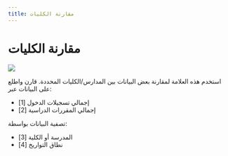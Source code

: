 --- 
title: مقارنة الكليات
--- 

# مقارنة الكليات

![](/ar/img/ulearning/admin/School_comparison.jpg)

استخدم هذه العلامة لمقارنة بعض البيانات بين المدارس/الكليات المحددة. قارن واطلع على البيانات عبر:

 - إجمالي تسجيلات الدخول [1]
 - إجمالي المقررات الدراسية [2]

تصفية البيانات بواسطة:

 - المدرسة أو الكلية [3]
 - نطاق التواريخ [4]
